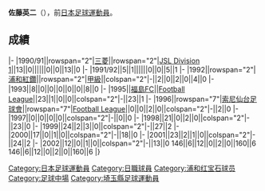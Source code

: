 {{Infobox football biography
|name=佐藤英二
|image=
|fullname=佐藤英二
|birth_date={{Birth date and age|1971|4|8}}
|cityofbirth=[[埼玉縣|埼玉縣]]
|countryofbirth=[[日本|日本]]
|height=
|position=[[中场|中场]]
|currentclub=
|years=1990-1993<br/>1995<br/>1996-2002
|clubs=[[浦和紅鑽|三菱/浦和紅鑽]]<br/>[[福島FC|福島FC]]<br/>[[Sony_Sendai_FC|Sony Sendai]]
|caps(goals)=
|nationalyears=
|nationalteam=
|nationalcaps(goals)=
}}
'''佐藤英二'''（{{Bd|1971年|4月8日||}}），前[[日本|日本]][[足球|足球]][[運動員|運動員]]。

==成績==
{{Football player club statistics 1|YYN}}
{{Football player club statistics 2|JPN|YYN}}
|-
|1990/91||rowspan="2"|[[浦和紅鑽|三菱]]||rowspan="2"|[[日本足球聯賽_(1992年以前)|JSL Division 1]]||13||0||||||0||0||13||0
|-
|1991/92||5||1||||||0||0||5||1
|-
|1992||rowspan="2"|[[浦和紅鑽|浦和紅鑽]]||rowspan="2"|[[日本職業足球甲級聯賽|甲級]]||colspan="2"|-||2||0||2||0||4||0
|-
|1993||8||0||0||0||0||0||8||0
|-
|1995||[[福島FC|福島FC]]||[[日本足球聯賽_(1999年以後)|Football League]]||23||1||0||0||colspan="2"|-||23||1
|-
|1996||rowspan="7"|[[索尼仙台足球會|索尼仙台足球會]]||rowspan="7"|[[日本足球聯賽_(1999年以後)|Football League]]||0||0||2||0||colspan="2"|-||2||0
|-
|1997||0||0||0||0||colspan="2"|-||0||0
|-
|1998||21||0||2||0||colspan="2"|-||23||0
|-
|1999||24||2||3||0||colspan="2"|-||27||2
|-
|2000||17||0||1||0||colspan="2"|-||18||0
|-
|2001||23||2||1||0||colspan="2"|-||24||2
|-
|2002||12||0||1||0||colspan="2"|-||13||0
{{Football player club statistics 3|1|JPN}}146||6||12||0||2||0||160||6
{{Football player club statistics 5}}146||6||12||0||2||0||160||6
|}

{{Japan-sport-bio-stub}}
{{Soccer-player-stub}}

[[Category:日本足球運動員|Category:日本足球運動員]]
[[Category:日職球員|Category:日職球員]]
[[Category:浦和红宝石球员|Category:浦和红宝石球员]]
[[Category:足球中場|Category:足球中場]]
[[Category:埼玉縣足球運動員|Category:埼玉縣足球運動員]]